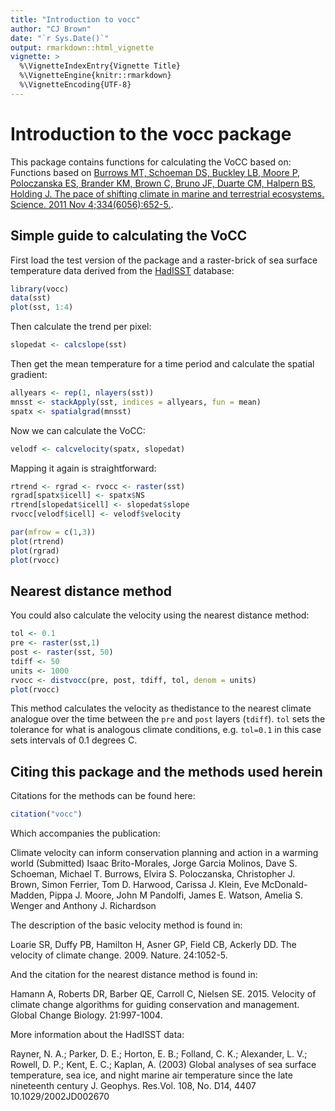 ```yaml
---
title: "Introduction to vocc"
author: "CJ Brown"
date: "`r Sys.Date()`"
output: rmarkdown::html_vignette
vignette: >
  %\VignetteIndexEntry{Vignette Title}
  %\VignetteEngine{knitr::rmarkdown}
  %\VignetteEncoding{UTF-8}
---
```


# Introduction to the vocc package

This package contains functions for calculating the VoCC based on:
Functions based on [Burrows MT, Schoeman DS, Buckley LB, Moore P, Poloczanska ES, Brander KM, Brown C, Bruno JF, Duarte CM, Halpern BS, Holding J. The pace of shifting climate in marine and terrestrial ecosystems. Science. 2011 Nov 4;334(6056):652-5.](http://science.sciencemag.org/content/334/6056/652).

## Simple guide to calculating the VoCC

First load the test version of the package and a raster-brick of sea surface temperature data derived from the [HadISST](https://www.metoffice.gov.uk/hadobs/hadisst/data/download.html) database:

```r
library(vocc)
data(sst)
plot(sst, 1:4)
```

Then calculate the trend per pixel:

```r
slopedat <- calcslope(sst)
```

Then get the mean temperature for a time period and calculate the spatial gradient:


```r
allyears <- rep(1, nlayers(sst))
mnsst <- stackApply(sst, indices = allyears, fun = mean)
spatx <- spatialgrad(mnsst)
```

Now we can calculate the VoCC:

```r
velodf <- calcvelocity(spatx, slopedat)
```

Mapping it again is straightforward:

```r
rtrend <- rgrad <- rvocc <- raster(sst)
rgrad[spatx$icell] <- spatx$NS
rtrend[slopedat$icell] <- slopedat$slope
rvocc[velodf$icell] <- velodf$velocity

par(mfrow = c(1,3))
plot(rtrend)
plot(rgrad)
plot(rvocc)

```

## Nearest distance method

You could also calculate the velocity using the nearest distance method: 

```r
tol <- 0.1
pre <- raster(sst,1)
post <- raster(sst, 50)
tdiff <- 50
units <- 1000
rvocc <- distvocc(pre, post, tdiff, tol, denom = units)
plot(rvocc)
```

This method calculates the velocity as thedistance to the nearest climate analogue over the time between the `pre` and `post` layers (`tdiff`). 
`tol` sets the tolerance for what is analogous climate conditions, e.g. `tol=0.1` in this case sets intervals of 0.1 degrees C.  

## Citing this package and the methods used herein 

Citations for the methods can be found here: 

```r
citation("vocc")
```

Which accompanies the publication:

Climate velocity can inform conservation planning and action in a warming world (Submitted)
Isaac Brito-Morales, Jorge Garcia Molinos, Dave S. Schoeman, Michael T. Burrows, Elvira S. Poloczanska, Christopher J. Brown, Simon Ferrier, Tom D. Harwood, Carissa J. Klein, Eve McDonald-Madden, Pippa J. Moore, John M Pandolfi, James E. Watson, Amelia S. Wenger and Anthony J. Richardson

The description of the basic velocity method is found in:

Loarie SR, Duffy PB, Hamilton H, Asner GP, Field CB, Ackerly DD. The velocity of climate change. 2009. Nature. 24:1052-5.

And the citation for the nearest distance method is found in:

Hamann A, Roberts DR, Barber QE, Carroll C, Nielsen SE. 2015. Velocity of climate change algorithms for guiding conservation and management. Global Change Biology. 21:997-1004.

More information about the HadISST data: 

Rayner, N. A.; Parker, D. E.; Horton, E. B.; Folland, C. K.; Alexander, L. V.; Rowell, D. P.; Kent, E. C.; Kaplan, A. (2003) Global analyses of sea surface temperature, sea ice, and night marine air temperature since the late nineteenth century J. Geophys. Res.Vol. 108, No. D14, 4407 10.1029/2002JD002670 
